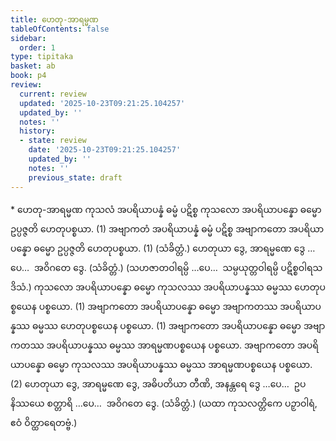 ```yaml
---
title: ဟေတု-အာရမ္မဏ
tableOfContents: false
sidebar:
  order: 1
type: tipitaka
basket: ab
book: p4
review:
  current: review
  updated: '2025-10-23T09:21:25.104257'
  updated_by: ''
  notes: ''
  history:
  - state: review
    date: '2025-10-23T09:21:25.104257'
    updated_by: ''
    notes: ''
    previous_state: draft
---
```



<ReviewStatus review={frontmatter.review} showDetails={true} />

<HypothesisAnnotation frontmatter={frontmatter} />

<DynamicBreadcrumb />

<Paragraph type="center" book="p4">
* ဟေတု-အာရမ္မဏ
</Paragraph>

<Division number="45" book="p4" e="ch" v="39" p="613">

<Paragraph number="1650" book="p4">
ကုသလံ အပရိယာပန္နံ ဓမ္မံ ပဋိစ္စ ကုသလော အပရိယာပန္နော ဓမ္မော ဥပ္ပဇ္ဇတိ ဟေတုပစ္စယာ. (1)
</Paragraph>

<Paragraph number="1651" book="p4">
အဗျာကတံ အပရိယာပန္နံ ဓမ္မံ ပဋိစ္စ အဗျာကတော အပရိယာပန္နော ဓမ္မော ဥပ္ပဇ္ဇတိ ဟေတုပစ္စယာ. (1) (သံခိတ္တံ.)
</Paragraph>

<Paragraph number="1652" book="p4">
ဟေတုယာ ဒွေ, အာရမ္မဏေ ဒွေ …ပေ…  အဝိဂတေ ဒွေ. (သံခိတ္တံ.) (သဟဇာတဝါရမ္ပိ …ပေ…  သမ္ပယုတ္တဝါရမ္ပိ ပဋိစ္စဝါရသဒိသံ.)
</Paragraph>

</Division>
<Division number="46" book="p4" e="ch" v="39" p="613">

<Paragraph number="1653" book="p4">
ကုသလော အပရိယာပန္နော ဓမ္မော ကုသလဿ အပရိယာပန္နဿ ဓမ္မဿ ဟေတုပစ္စယေန ပစ္စယော. (1)
</Paragraph>

<Paragraph number="1654" book="p4">
အဗျာကတော အပရိယာပန္နော ဓမ္မော အဗျာကတဿ အပရိယာပန္နဿ ဓမ္မဿ ဟေတုပစ္စယေန ပစ္စယော. (1)
</Paragraph>

<Paragraph number="1655" book="p4">
အဗျာကတော အပရိယာပန္နော ဓမ္မော အဗျာကတဿ အပရိယာပန္နဿ ဓမ္မဿ အာရမ္မဏပစ္စယေန ပစ္စယော. အဗျာကတော အပရိယာပန္နော ဓမ္မော ကုသလဿ အပရိယာပန္နဿ ဓမ္မဿ အာရမ္မဏပစ္စယေန ပစ္စယော. (2)
</Paragraph>

</Division>
<Division number="47" book="p4" e="ch" v="39" p="614">

<Paragraph number="1656" book="p4">
ဟေတုယာ ဒွေ, အာရမ္မဏေ ဒွေ, အဓိပတိယာ တီဏိ, အနန္တရေ ဒွေ …ပေ…  ဥပနိဿယေ စတ္တာရိ …ပေ…  အဝိဂတေ ဒွေ. (သံခိတ္တံ.)
</Paragraph>

<Paragraph number="1657" book="p4">
(ယထာ ကုသလတ္တိကေ ပဉှာဝါရံ, ဧဝံ ဝိတ္ထာရေတဗ္ဗံ.)
</Paragraph>
</Division>
